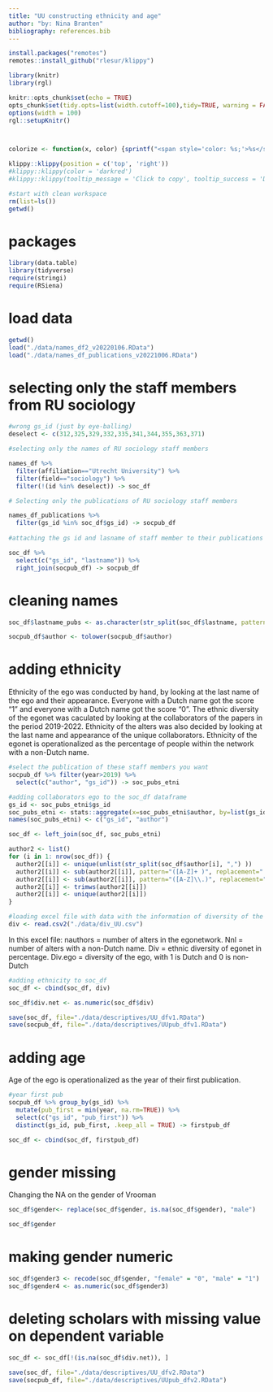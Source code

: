 ```yaml
---
title: "UU constructing ethnicity and age"
author: "by: Nina Branten"
bibliography: references.bib
---
```




```r
install.packages("remotes")
remotes::install_github("rlesur/klippy")
``` 

```r
library(knitr)
library(rgl)

knitr::opts_chunk$set(echo = TRUE)
opts_chunk$set(tidy.opts=list(width.cutoff=100),tidy=TRUE, warning = FALSE, message = FALSE,comment = "#>", cache=TRUE, class.source=c("test"), class.output=c("test2"))
options(width = 100)
rgl::setupKnitr()



colorize <- function(x, color) {sprintf("<span style='color: %s;'>%s</span>", color, x) }

```

```r
klippy::klippy(position = c('top', 'right'))
#klippy::klippy(color = 'darkred')
#klippy::klippy(tooltip_message = 'Click to copy', tooltip_success = 'Done')
```


```r
#start with clean workspace 
rm(list=ls())
getwd()
```

# packages

```r
library(data.table) 
library(tidyverse) 
require(stringi)
require(RSiena)

```

# load data

```r
getwd()
load("./data/names_df2_v20220106.RData")
load("./data/names_df_publications_v20221006.RData")

```

# selecting only the staff members from RU sociology

```r

#wrong gs_id (just by eye-balling)
deselect <- c(312,325,329,332,335,341,344,355,363,371)

#selecting only the names of RU sociology staff members

names_df %>% 
  filter(affiliation=="Utrecht University") %>%
  filter(field=="sociology") %>% 
  filter(!(id %in% deselect)) -> soc_df

# Selecting only the publications of RU sociology staff members

names_df_publications %>% 
  filter(gs_id %in% soc_df$gs_id) -> socpub_df
  
#attaching the gs id and lasname of staff member to their publications in socpub_df

soc_df %>% 
  select(c("gs_id", "lastname")) %>%
  right_join(socpub_df) -> socpub_df

```


# cleaning names

```r
soc_df$lastname_pubs <- as.character(str_split(soc_df$lastname, pattern=",", n = 2, simplify = TRUE)[,1]) 

socpub_df$author <- tolower(socpub_df$author)

```

# adding ethnicity
Ethnicity of the ego was conducted by hand, by looking at the last name of the ego and their appearance. Everyone with a Dutch name got the score "1" and everyone with a Dutch name got the score "0".
The ethnic diversity of the egonet was caculated by looking at the collaborators of the papers in the period 2019-2022. Ethnicity of the alters was also decided by looking at the last name and appearance of the unique collaborators. Ethnicity of the egonet is operationalized as the percentage of people within the network with a non-Dutch name.

```r
#select the publication of these staff members you want
socpub_df %>% filter(year>2019) %>%
  select(c("author", "gs_id")) -> soc_pubs_etni
```

```r
#adding collaborators ego to the soc_df dataframe
gs_id <- soc_pubs_etni$gs_id
soc_pubs_etni <- stats::aggregate(x=soc_pubs_etni$author, by=list(gs_id), FUN=toString, na.rm=TRUE)
names(soc_pubs_etni) <- c("gs_id", "author")

soc_df <- left_join(soc_df, soc_pubs_etni)

author2 <- list()
for (i in 1: nrow(soc_df)) {
  author2[[i]] <- unique(unlist(str_split(soc_df$author[i], ",") ))
  author2[[i]] <- sub(author2[[i]], pattern="([A-Z]+ )", replacement=" ")
  author2[[i]] <- sub(author2[[i]], pattern="([A-Z]\\.)", replacement=" ")
  author2[[i]] <- trimws(author2[[i]])
  author2[[i]] <- unique(author2[[i]])
}
```

```r
#loading excel file with data with the information of diversity of the egonet, constructed by hand
div <- read.csv2("./data/div_UU.csv")
```
In this excel file: nauthors = number of alters in the egonetwork. Nnl = number of alters with a non-Dutch name. Div = ethnic diversity of egonet in percentage. Div.ego = diversity of the ego, with 1 is Dutch and 0 is non-Dutch

```r
#adding ethnicity to soc_df
soc_df <- cbind(soc_df, div) 
```

```r
soc_df$div.net <- as.numeric(soc_df$div)
```


```r
save(soc_df, file="./data/descriptives/UU_dfv1.RData")
save(socpub_df, file="./data/descriptives/UUpub_dfv1.RData")

```

# adding age
Age of the ego is operationalized as the year of their first publication.
```r
#year first pub
socpub_df %>% group_by(gs_id) %>%
  mutate(pub_first = min(year, na.rm=TRUE)) %>% 
  select(c("gs_id", "pub_first")) %>%
  distinct(gs_id, pub_first, .keep_all = TRUE) -> firstpub_df
```


```r
soc_df <- cbind(soc_df, firstpub_df) 
```

# gender missing
Changing the NA on the gender of Vrooman
```r
soc_df$gender<- replace(soc_df$gender, is.na(soc_df$gender), "male")

soc_df$gender
```
# making gender numeric

```r
soc_df$gender3 <- recode(soc_df$gender, "female" = "0", "male" = "1")
soc_df$gender4 <- as.numeric(soc_df$gender3)
```

# deleting scholars with missing value on dependent variable
```r
soc_df <- soc_df[!(is.na(soc_df$div.net)), ]
```

```r
save(soc_df, file="./data/descriptives/UU_dfv2.RData")
save(socpub_df, file="./data/descriptives/UUpub_dfv2.RData")
```